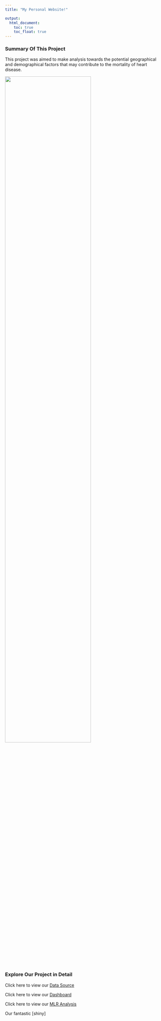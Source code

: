 ```yaml
---
title: "My Personal Website!"

output:
  html_document:
    toc: true
    toc_float: true 
---
```


### Summary Of This Project 

This project was aimed to make analysis towards the potential geographical and demographical factors that may contribute to the mortality of heart disease. 

<img src="image/love.jpg" style="width:75%">



### Explore Our Project in Detail 

Click here to view our [Data Source](Data-source_.html)

Click here to view our [Dashboard](dashboard_template.html)

Click here to view our [MLR Analysis](mlr_analysis.html)

Our fantastic [shiny]




